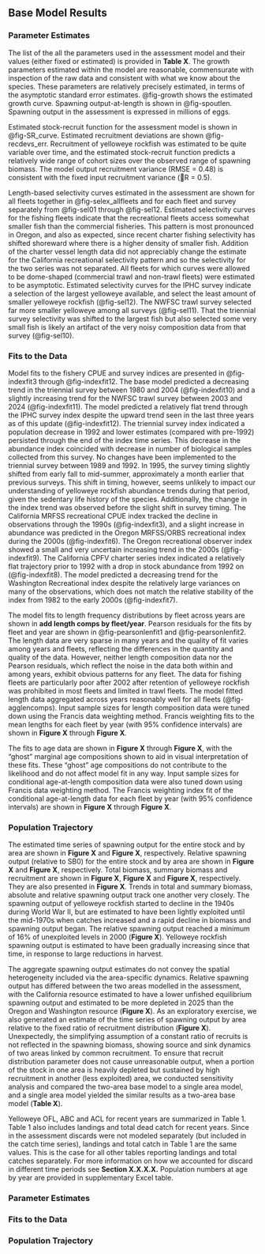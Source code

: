 ## Base Model Results

### Parameter Estimates

The list of the all the parameters used in the assessment model and their values (either fixed or estimated) is provided in **Table X**. The growth parameters estimated within the model are reasonable, commensurate with inspection of the raw data and consistent with what we know about the species. These parameters are relatively precisely estimated, in terms of the asymptotic standard error estimates. @fig-growth shows the estimated growth curve. Spawning output-at-length is shown in @fig-spoutlen. Spawning output in the assessment is expressed in millions of eggs.

Estimated stock-recruit function for the assessment model is shown in @fig-SR_curve. Estimated recruitment deviations are shown @fig-recdevs_err. Recruitment of yelloweye rockfish was estimated to be quite variable over time, and the estimated stock-recruit function predicts a relatively wide range of cohort sizes over the observed range of spawning biomass. The model output recruitment variance (RMSE = 0.48) is consistent with the fixed input recruitment variance (R = 0.5).

Length-based selectivity curves estimated in the assessment are shown for all fleets together in @fig-selex_allfleets and for each fleet and survey separately from @fig-sel01 through @fig-sel12. Estimated selectivity curves for the fishing fleets indicate that the recreational fleets access somewhat smaller fish than the commercial fisheries. This pattern is most pronounced in Oregon, and also as expected, since recent charter fishing selectivity has shifted shoreward where there is a higher density of smaller fish. Addition of the charter vessel length data did not appreciably change the estimate for the California recreational selectivity pattern and so the selectivity for the two series was not separated. All fleets for which curves were allowed to be dome-shaped (commercial trawl and non-trawl fleets) were estimated to be asymptotic. Estimated selectivity curves for the IPHC survey indicate a selection of the largest yelloweye available, and select the least amount of smaller yelloweye rockfish (@fig-sel12). The NWFSC trawl survey selected far more smaller yelloweye among all surveys (@fig-sel11). That the triennial survey selectivity was shifted to the largest fish but also selected some very small fish is likely an artifact of the very noisy composition data from that survey (@fig-sel10). 

### Fits to the Data

Model fits to the fishery CPUE and survey indices are presented in @fig-indexfit3 through @fig-indexfit12. The base model predicted a decreasing trend in the triennial survey between 1980 and 2004 (@fig-indexfit10) and a slightly increasing trend for the NWFSC trawl survey between 2003 and 2024 (@fig-indexfit11). The model predicted a relatively flat trend through the IPHC survey index despite the upward trend seen in the last three years as of this update (@fig-indexfit12). The triennial survey index indicated a population decrease in 1992 and lower estimates (compared with pre-1992) persisted through the end of the index time series. This decrease in the abundance index coincided with decrease in number of biological samples collected from this survey. No changes have been implemented to the triennial survey between 1989 and 1992. In 1995, the survey timing slightly shifted from early fall to mid-summer, approximately a month earlier that previous surveys. This shift in timing, however, seems unlikely to impact our understanding of yelloweye rockfish abundance trends during that period, given the sedentary life history of the species. Additionally, the change in the index trend was observed before the slight shift in survey timing. The California MRFSS recreational CPUE index tracked the decline in observations through the 1990s (@fig-indexfit3), and a slight increase in abundance was predicted in the Oregon MRFSS/ORBS recreational index during the 2000s (@fig-indexfit6). The Oregon recreational observer index showed a small and very uncertain increasing trend in the 2000s (@fig-indexfit9). The California CPFV charter series index indicated a relatively flat trajectory prior to 1992 with a drop in stock abundance from 1992 on (@fig-indexfit8). The model predicted a decreasing trend for the Washington Recreational index despite the relatively large variances on many of the observations, which does not match the relative stability of the index from 1982 to the early 2000s (@fig-indexfit7).

The model fits to length frequency distributions by fleet across years are shown in **add length comps by fleet/year**. Pearson residuals for the fits by fleet and year are shown in @fig-pearsonlenfit1 and @fig-pearsonlenfit2. The length data are very sparse in many years and the quality of fit varies among years and fleets, reflecting the differences in the quantity and quality of the data. However, neither length composition data nor the Pearson residuals, which reflect the noise in the data both within and among years, exhibit obvious patterns for any fleet. The data for fishing fleets are particularly poor after 2002 after retention of yelloweye rockfish was prohibited in most fleets and limited in trawl fleets. The model fitted length data aggregated across years reasonably well for all fleets (@fig-agglencomps). Input sample sizes for length composition data were tuned down using the Francis data weighting method. Francis weighting fits to the mean lengths for each fleet by year (with 95% confidence intervals) are shown in **Figure X** through **Figure X**.

The fits to age data are shown in **Figure X** through **Figure X**, with the “ghost” marginal age compositions shown to aid in visual interpretation of these fits. These “ghost” age compositions do not contribute to the likelihood and do not affect model fit in any way. Input sample sizes for conditional age-at-length composition data were also tuned down using Francis data weighting method. The Francis weighting index fit of the conditional age-at-length data for each fleet by year (with 95% confidence intervals) are shown in **Figure X** through **Figure X**.

### Population Trajectory

The estimated time series of spawning output for the entire stock and by area are shown in **Figure X** and **Figure X**, respectively. Relative spawning output (relative to SB0) for the entire stock and by area are shown in **Figure X** and **Figure X**, respectively. Total biomass, summary biomass and recruitment are shown in **Figure X**, **Figure X** and **Figure X**, respectively. They are also presented in **Figure X**. Trends in total and summary biomass, absolute and relative spawning output track one another very closely. The spawning output of yelloweye rockfish started to decline in the 1940s during World War II, but are estimated to have been lightly exploited until the mid-1970s when catches increased and a rapid decline in biomass and spawning output began. The relative spawning output reached a minimum of 16% of unexploited levels in 2000 (**Figure X**). Yelloweye rockfish spawning output is estimated to have been gradually increasing since that time, in response to large reductions in harvest.

The aggregate spawning output estimates do not convey the spatial heterogeneity included via the area-specific dynamics. Relative spawning output has differed between the two areas modelled in the assessment, with the California resource estimated to have a lower unfished
equilibrium spawning output and estimated to be more depleted in 2025 than the Oregon and Washington resource (**Figure X**). As an exploratory exercise, we also generated an estimate of the time series of spawning output by area relative to the fixed ratio of recruitment distribution (**Figure X**). Unexpectedly, the simplifying assumption of a constant ratio of recruits is not reflected in the spawning biomass, showing source and sink dynamics of two areas linked by common recruitment. To ensure that recruit distribution parameter does not cause unreasonable output, when a portion of the stock in one area is heavily depleted but sustained by high recruitment in another (less exploited) area, we conducted sensitivity analysis and compared the two-area base model to a single area model, and a single area model yielded the similar results as a two-area base model (**Table X**).

Yelloweye OFL, ABC and ACL for recent years are summarized in Table 1. Table 1 also includes landings and total dead catch for recent years. Since in the assessment discards were not modeled separately (but included in the catch time series), landings and total catch in Table 1 are
the same values. This is the case for all other tables reporting landings and total catches separately. For more information on how we accounted for discard in different time periods see **Section X.X.X.X.** Population numbers at age by year are provided in supplementary Excel table.

### Parameter Estimates

<!-- Table listing all explicit parameters in the stock assessment model used for base model, their purpose (e.g., recruitment parameter, selectivity parameter) and whether or not the parameter was actually estimated in the stock assessment model. Include the associated asymptotic standard error estimates.  -->

<!-- Population numbers and biomass at age × year × sex (if sex-specific M, growth, or selectivity) (may be provided as a text, csv, or spreadsheet file). This is not required while undergoing review. Can be included in electronic appendices (SS report files), should be provided as supplementary material for assessments developed with alternative assessment platforms.  -->

<!-- 4. Selectivity estimates (if not included elsewhere). 5. Stock-recruitment relationship. 6. Clear description of units for all outputs.  -->

<!-- Parameter uncertainty (variance estimation conditioned on a given model, estimation framework, data set choice, and weighting scheme). This element for evaluating uncertainty includes expressing uncertainty in derived outputs of the model and estimating CVs using appropriate methods (e.g., bootstrap, asymptotic methods, Bayesian approaches, such as MCMC).   -->

### Fits to the Data

<!-- Residual analysis for the base-run configuration, e.g., residual plots, time series plots of observed and predicted values, etc.   -->

### Population Trajectory

<!-- Time-series of total biomass, summary biomass, and spawning biomass (and/or spawning output), depletion relative to B0, recruitment and fishing mortality (1-SPR) (or exploitation rate estimates if fishing mortality not available) (table and figures).  -->

